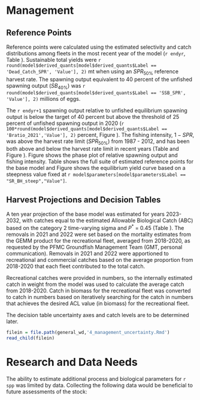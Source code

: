 # Management 

## Reference Points

Reference points were calculated using the estimated selectivity and catch distributions among fleets in the most recent year of the model (`r endyr`, Table \ref{tab:referenceES}). Sustainable total yields  were `r round(model$derived_quants[model$derived_quants$Label == 'Dead_Catch_SPR', 'Value'], 2)` mt when using an $SPR_{50\%}$ reference harvest rate. The spawning output equivalent to 40 percent of the unfished spawning output ($SB_{40\%}$) was `r round(model$derived_quants[model$derived_quants$Label == 'SSB_SPR', 'Value'], 2)` millions of eggs. 

The `r endyr+1` spawning output relative to unfished equilibrium spawning output is below the target of 40 percent but above the threshold of 25 percent of unfished spawning output in 2020 (`r 100*round(model$derived_quants[model$derived_quants$Label == 'Bratio_2021','Value'], 2)` percent, Figure \ref{fig:depl}). The fishing intensity, $1-SPR$, was above the harvest rate limit ($SPR_{50\%}$) from 1987 - 2012, and has been both above and below the harvest rate limit in recent years (Table \ref{tab:timeseries} and Figure \ref{fig:1-spr}). Figure \ref{fig:phase-plot} shows the phase plot of relative spawning output and fishing intensity. Table \ref{tab:referenceES} shows the full suite of estimated reference points for the base model and Figure \ref{fig:yield} shows the equilibrium yield curve based on a steepness value fixed at `r model$parameters[model$parameters$Label == "SR_BH_steep","Value"]`.


## Harvest Projections and Decision Tables

A ten year projection of the base model was estimated for years 2023-2032, with catches equal to the estimated Allowable Biological Catch (ABC) based on the category 2 time-varying sigma and $P^*$ = 0.45 (Table \ref{tab:project}). The removals in 2021 and 2022 were set based on the mortality estimates from the GEMM product for the recreational fleet, averaged from 2018-2020, as requested by the PFMC Groundfish Management Team (GMT, personal communication). Removals in 2021 and 2022 were apportioned to recreational and commercial catches based on the average proportion from 2018-2020 that each fleet contributed to the total catch. 

Recreational catches were provided in numbers, so the internally estimated catch in weight from the model was used to calculate the average catch from 2018-2020. Catch in biomass for the recreational fleet was converted to catch in numbers based on iteratively searching for the catch in numbers that achieves the desired ACL value (in biomass) for the recreational fleet.        

The decision table uncertainty axes and catch levels are to be determined later.


<!-- Evaluation of Scientific Uncertainty -->

```r
filein = file.path(general_wd,'4_management_uncertainty.Rmd')
read_child(filein)
```

# Research and Data Needs

The ability to estimate additional process and biological parameters for `r spp` was limited by data.  Collecting the following data would be beneficial to future assessments of the stock:

\begin{itemize}

	\item Continue collecting length and otolith samples from recreational catches and collect length samples from recreational discards. This would ensured collected samples are not missing small fish if they are caught and retained and not missing small fish if they are caught and discarded. Lengths of discarded fish would allow estimating a separate discard fleet within the model.   

	\item Continue to collect length data for the commercial fleet if catches occur.
	
	\item Recruitment patterns showed lower than average recruitment in the 2000s. Additional data to support such patterns in recruitment would provide additional support for model estimates.  

\end{itemize}